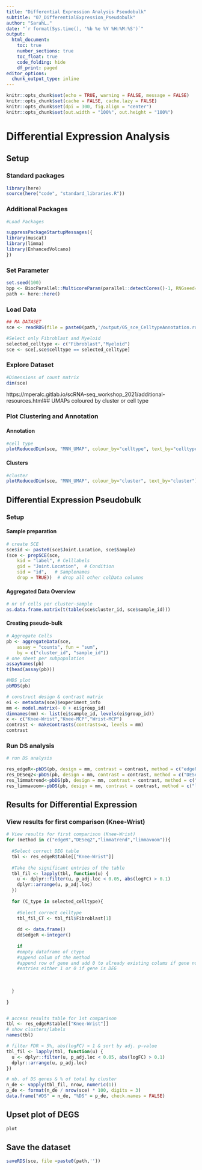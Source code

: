 ```yaml
---
title: "Differential Expression Analysis Pseudobulk"
subtitle: "07_DifferentialExpression_Pseudobulk"
author: "SarahL."
date: "`r format(Sys.time(), '%b %e %Y %H:%M:%S')`"
output: 
  html_document:
    toc: true
    number_sections: true   
    toc_float: true
    code_folding: hide
    df_print: paged
editor_options:
  chunk_output_type: inline
---
```


```r
knitr::opts_chunk$set(echo = TRUE, warning = FALSE, message = FALSE)
knitr::opts_chunk$set(cache = FALSE, cache.lazy = FALSE)
knitr::opts_chunk$set(dpi = 300, fig.align = "center")
knitr::opts_chunk$set(out.width = "100%", out.height = "100%")
```


# Differential Expression Analysis

## Setup

### Standard packages

```r
library(here)
source(here("code", "standard_libraries.R"))
```

### Additional Packages

```r
#Load Packages

suppressPackageStartupMessages({
library(muscat)
library(limma)
library(EnhancedVolcano)
})

```

### Set Parameter

```r
set.seed(100)
bpp <- BiocParallel::MulticoreParam(parallel::detectCores()-1, RNGseed=100)
path <- here::here()
```


### Load Data

```r
## RA DATASET
sce <- readRDS(file = paste0(path,'/output/05_sce_CelltypeAnnotation.rds'))

#Select only Fibroblast and Myeloid
selected_celltype <- c("Fibroblast","Myeloid")
sce <- sce[,sce$celltype == selected_celltype]

```

### Explore Dataset

```r
#Dimensions of count matrix
dim(sce)
```

https://mperalc.gitlab.io/scRNA-seq_workshop_2021/additional-resources.html## UMAPs coloured by cluster or cell type

### Plot Clustering and Annotation {.tabset}

#### Annotation

```r
#cell type
plotReducedDim(sce, "MNN_UMAP", colour_by="celltype", text_by="celltype") +labs(title="UMAP colored by Cell type ",subtitle = "UMAP of all integrated datasets")

```

#### Clusters

```r
#cluster
plotReducedDim(sce, "MNN_UMAP", colour_by="cluster", text_by="cluster") +labs(title="UMAP colored by clusters",subtitle = "UMAP of all integrated datasets")

```

## Differential Expression Pseudobulk

### Setup

#### Sample preparation

```r
# create SCE
sce$id <- paste0(sce$Joint.Location, sce$Sample)
(sce <- prepSCE(sce, 
    kid = "label", # Celllabels
    gid = "Joint.Location",  # Condition
    sid = "id",   # Samplenames
    drop = TRUE))  # drop all other colData columns
```

#### Aggregated Data Overview

```r
# nr of cells per cluster-sample
as.data.frame.matrix(t(table(sce$cluster_id, sce$sample_id)))
```


#### Creating pseudo-bulk

```r
# Aggregate Cells
pb <- aggregateData(sce,
    assay = "counts", fun = "sum",
    by = c("cluster_id", "sample_id"))
# one sheet per subpopulation
assayNames(pb)
t(head(assay(pb)))
```


```r
#MDS plot
pbMDS(pb)
```

```r
# construct design & contrast matrix
ei <- metadata(sce)$experiment_info
mm <- model.matrix(~ 0 + ei$group_id)
dimnames(mm) <- list(ei$sample_id, levels(ei$group_id))
x <- c("Knee-Wrist","Knee-MCP","Wrist-MCP")
contrast <- makeContrasts(contrasts=x, levels = mm)
contrast

```

### Run DS analysis

```r
# run DS analysis

res_edgeR<-pbDS(pb, design = mm, contrast = contrast, method = c("edgeR"))
res_DESeq2<-pbDS(pb, design = mm, contrast = contrast, method = c("DESeq2"))
res_limmatrend<-pbDS(pb, design = mm, contrast = contrast, method = c("limma-trend"))
res_limmavoom<-pbDS(pb, design = mm, contrast = contrast, method = c("limma-voom"))

```

## Results for Differential Expression

### View results for first comparison (Knee-Wrist)

```r
# View results for first comparison (Knee-Wrist)
for (method in c("edgeR","DESeq2","limmatrend","limmavoom")){
    
  #Select correct DEG table
  tbl <- res_edgeR$table[["Knee-Wrist"]]
    
  #Take the significant entries of the table
  tbl_fil <- lapply(tbl, function(u) {
    u <- dplyr::filter(u, p_adj.loc < 0.05, abs(logFC) > 0.1)
    dplyr::arrange(u, p_adj.loc)
  })
    
  for (C_type in selected_celltype){
    
    #Select correct celltype
    tbl_fil_CT <- tbl_fil$Fibroblast[1]
    
    dd <- data.frame()
    dd$edgeR <-integer()
    
    if 
    #empty dataframe of ctype
    #append colum of the method
    #append row of gene and add 0 to already existing colums if gene not in table already
    #entries either 1 or 0 if gene is DEG
    
    
    
  }
  
}


# access results table for 1st comparison
tbl <- res_edgeR$table[["Knee-Wrist"]]
# show clusters/labels
names(tbl)
```


```r
# filter FDR < 5%, abs(logFC) > 1 & sort by adj. p-value
tbl_fil <- lapply(tbl, function(u) {
  u <- dplyr::filter(u, p_adj.loc < 0.05, abs(logFC) > 0.1)
  dplyr::arrange(u, p_adj.loc)
})

# nb. of DS genes & % of total by cluster
n_de <- vapply(tbl_fil, nrow, numeric(1))
p_de <- format(n_de / nrow(sce) * 100, digits = 3)
data.frame("#DS" = n_de, "%DS" = p_de, check.names = FALSE)
```

## Upset plot of DEGS

```r
plot
```


## Save the dataset

```r

saveRDS(sce, file =paste0(path,''))

```
